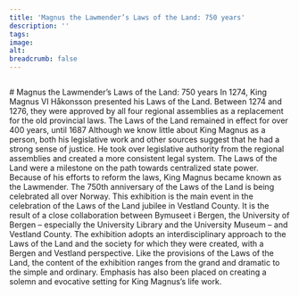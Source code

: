 ```yaml
---
title: 'Magnus the Lawmender’s Laws of the Land: 750 years'
description: ''
tags:
image: 
alt: 
breadcrumb: false
---
```


 
 
<Image
    src='/images/landslovbanner_750b.jpg'
    alt=""
    width={3500}
    height={1600}
    className="object-cover" 
/>

<Spacer height={20} />

<Container>
# Magnus the Lawmender’s Laws of the Land: 750 years
</Container>

<Container stil="firstletter text-left text-xl" columns={2} margin={10}>
In 1274, King Magnus VI Håkonsson presented his Laws of the Land. Between 1274 and 1276, they were approved by all four regional assemblies as a replacement for the old provincial laws. The Laws of the Land remained in effect for over 400 years, until 1687 Although we know little about King Magnus as a person, both his legislative work and other sources suggest that he had a strong sense of justice. He took over legislative authority from the regional assemblies and created a more consistent legal system. The Laws of the Land were a milestone on the path towards centralized state power. Because of his efforts to reform the laws, King Magnus became known as the Lawmender. The 750th anniversary of the Laws of the Land is being celebrated all over Norway. This exhibition is the main event in the celebration of the Laws of the Land jubilee in Vestland County. It is the result of a close collaboration between Bymuseet i Bergen, the University of Bergen – especially the University Library and the University Museum – and Vestland County. The exhibition adopts an interdisciplinary approach to the Laws of the Land and the society for which they were created, with a Bergen and Vestland perspective. Like the provisions of the Laws of the Land, the content of the exhibition ranges from the grand and dramatic to the simple and ordinary. Emphasis has also been placed on creating a solemn and evocative setting for King Magnus’s life work.
</Container>

<Container>
    <SubTextsCards items={site.introduksjon} meta={meta} />

</Container>






 